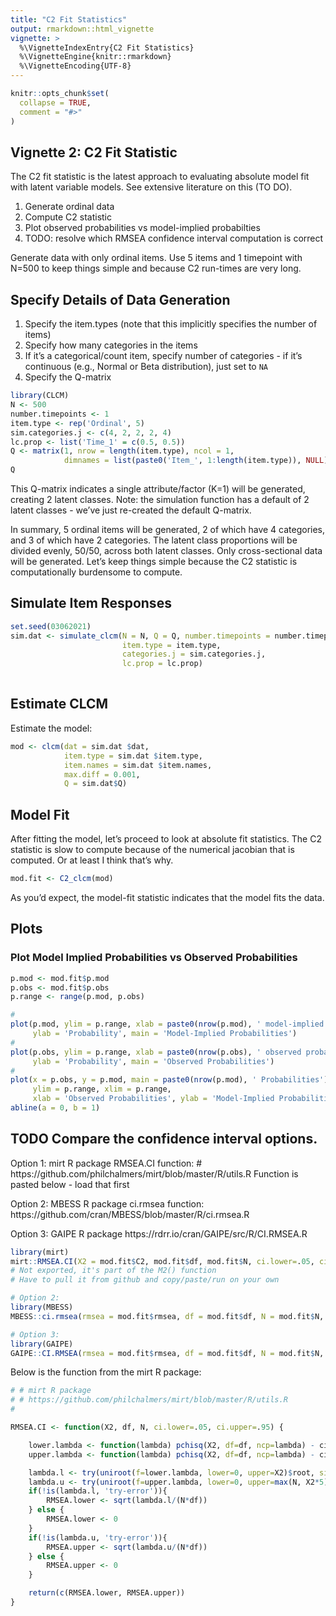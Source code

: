 ```yaml
---
title: "C2 Fit Statistics"
output: rmarkdown::html_vignette
vignette: >
  %\VignetteIndexEntry{C2 Fit Statistics}
  %\VignetteEngine{knitr::rmarkdown}
  %\VignetteEncoding{UTF-8}
---
```


```r
knitr::opts_chunk$set(
  collapse = TRUE,
  comment = "#>"
)
```

## Vignette 2: C2 Fit Statistic

The C2 fit statistic is the latest approach to evaluating absolute model fit 
with latent variable models. See extensive literature on this (TO DO). 


1. Generate ordinal data
2. Compute C2 statistic
3. Plot observed probabilities vs model-implied probabilties
4. TODO: resolve which RMSEA confidence interval computation is correct

Generate data with only ordinal items. Use 5 items and 1 timepoint with N=500 to keep things simple and because C2 run-times are very long.


## Specify Details of Data Generation 

1. Specify the item.types (note that this implicitly specifies the number of items)
2. Specify how many categories in the items
3. If it's a categorical/count item, specify number of categories - if it's continuous (e.g., Normal or Beta distribution), just set to `NA`
4. Specify the Q-matrix

```r
library(CLCM)
N <- 500
number.timepoints <- 1
item.type <- rep('Ordinal', 5) 
sim.categories.j <- c(4, 2, 2, 2, 4) 
lc.prop <- list('Time_1' = c(0.5, 0.5)) 
Q <- matrix(1, nrow = length(item.type), ncol = 1, 
            dimnames = list(paste0('Item_', 1:length(item.type)), NULL))
Q
```

This Q-matrix indicates a single attribute/factor (K=1) will be generated, creating 2 latent classes. Note: the simulation function has a default of 2 latent classes - we've just re-created the default Q-matrix.

In summary, 5 ordinal items will be generated, 2 of which have 4 categories, and 3 of which have 2 categories. The latent class proportions will be divided evenly, 50/50, across both latent classes. Only cross-sectional data will be generated. Let's keep things simple because the C2 statistic is computationally burdensome to compute. 


## Simulate Item Responses

```r
set.seed(03062021)
sim.dat <- simulate_clcm(N = N, Q = Q, number.timepoints = number.timepoints, 
                         item.type = item.type, 
                         categories.j = sim.categories.j, 
                         lc.prop = lc.prop)
                      
```


## Estimate CLCM

Estimate the model:

```r
mod <- clcm(dat = sim.dat $dat, 
            item.type = sim.dat $item.type, 
            item.names = sim.dat $item.names, 
            max.diff = 0.001, 
            Q = sim.dat$Q)   
```



## Model Fit
After fitting the model, let's proceed to look at absolute fit statistics. The C2 statistic is slow to compute because of the numerical jacobian that is computed. Or at least I think that's why. 

```r
mod.fit <- C2_clcm(mod) 
```

As you'd expect, the model-fit statistic indicates that the model fits the data. 

## Plots

### Plot Model Implied Probabilities vs Observed Probabilities

```r
p.mod <- mod.fit$p.mod
p.obs <- mod.fit$p.obs
p.range <- range(p.mod, p.obs)

#
plot(p.mod, ylim = p.range, xlab = paste0(nrow(p.mod), ' model-implied probabilities'), 
     ylab = 'Probability', main = 'Model-Implied Probabilities')
#
plot(p.obs, ylim = p.range, xlab = paste0(nrow(p.obs), ' observed probabilities'), 
     ylab = 'Probability', main = 'Observed Probabilities')
#
plot(x = p.obs, y = p.mod, main = paste0(nrow(p.mod), ' Probabilities'),
     ylim = p.range, xlim = p.range, 
     xlab = 'Observed Probabilities', ylab = 'Model-Implied Probabilities')
abline(a = 0, b = 1)

```

## TODO Compare the confidence interval options.

Option 1: mirt R package
RMSEA.CI function: # https://github.com/philchalmers/mirt/blob/master/R/utils.R
Function is pasted below - load that first

Option 2: MBESS R package
ci.rmsea function: https://github.com/cran/MBESS/blob/master/R/ci.rmsea.R

Option 3: GAIPE R package
https://rdrr.io/cran/GAIPE/src/R/CI.RMSEA.R


```r
library(mirt)
mirt::RMSEA.CI(X2 = mod.fit$C2, mod.fit$df, mod.fit$N, ci.lower=.05, ci.upper=.95)
# Not exported, it's part of the M2() function
# Have to pull it from github and copy/paste/run on your own

# Option 2:
library(MBESS)
MBESS::ci.rmsea(rmsea = mod.fit$rmsea, df = mod.fit$df, N = mod.fit$N, conf.level = 0.95)

# Option 3:
library(GAIPE)
GAIPE::CI.RMSEA(rmsea = mod.fit$rmsea, df = mod.fit$df, N = mod.fit$N, clevel = 0.95)
```

Below is the function from the mirt R package:

```r

# # mirt R package
# # https://github.com/philchalmers/mirt/blob/master/R/utils.R
# 

RMSEA.CI <- function(X2, df, N, ci.lower=.05, ci.upper=.95) {

    lower.lambda <- function(lambda) pchisq(X2, df=df, ncp=lambda) - ci.upper
    upper.lambda <- function(lambda) pchisq(X2, df=df, ncp=lambda) - ci.lower

    lambda.l <- try(uniroot(f=lower.lambda, lower=0, upper=X2)$root, silent=TRUE)
    lambda.u <- try(uniroot(f=upper.lambda, lower=0, upper=max(N, X2*5))$root, silent=TRUE)
    if(!is(lambda.l, 'try-error')){
        RMSEA.lower <- sqrt(lambda.l/(N*df))
    } else {
        RMSEA.lower <- 0
    }
    if(!is(lambda.u, 'try-error')){
        RMSEA.upper <- sqrt(lambda.u/(N*df))
    } else {
        RMSEA.upper <- 0
    }

    return(c(RMSEA.lower, RMSEA.upper))
}


```

